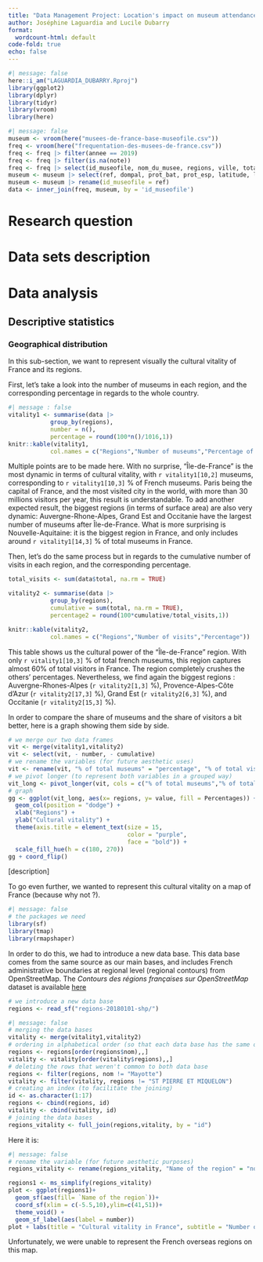 ```yaml
---
title: "Data Management Project: Location's impact on museum attendance"
author: Joséphine Laguardia and Lucile Dubarry
format: 
  wordcount-html: default
code-fold: true
echo: false
---
```


```r
#| message: false
here::i_am("LAGUARDIA_DUBARRY.Rproj")
library(ggplot2)
library(dplyr)
library(tidyr)
library(vroom)
library(here)
```

```r
#| message: false
museum <- vroom(here("musees-de-france-base-museofile.csv"))
freq <- vroom(here("frequentation-des-musees-de-france.csv"))
freq <- freq |> filter(annee == 2019)
freq <- freq |> filter(is.na(note))
freq <- freq |> select(id_museofile, nom_du_musee, regions, ville, total, payant, gratuit, nomdep)
museum <- museum |> select(ref, dompal, prot_bat, prot_esp, latitude, longitude)
museum <- museum |> rename(id_museofile = ref)
data <- inner_join(freq, museum, by = 'id_museofile')
```

# Research question

# Data sets description

# Data analysis

## Descriptive statistics

### Geographical distribution

  In this sub-section, we want to represent visually the cultural vitality of France and its regions.
  
  First, let's take a look into the number of museums in each region, and the corresponding percentage in regards to the whole country.

```r
#| message : false
vitality1 <- summarise(data |>
            group_by(regions),
            number = n(), 
            percentage = round(100*n()/1016,1))
knitr::kable(vitality1,
            col.names = c("Regions","Number of museums","Percentage of museums"))
```

  Multiple points are to be made here. With no surprise, "Île-de-France" is the most dynamic in terms of cultural vitality, with `r vitality1[10,2]` museums, corresponding to `r vitality1[10,3]` % of French museums. Paris being the capital of France, and the most visited city in the world, with more than 30 millions visitors per year, this result is understandable. To add another expected result, the biggest regions (in terms of surface area) are also very dynamic: Auvergne-Rhone-Alpes, Grand Est and Occitanie have the largest number of museums after Île-de-France. What is more surprising is Nouvelle-Aquitaine: it is the biggest region in France, and only includes around `r vitality1[14,3]` % of total museums in France. 

  Then, let's do the same process but in regards to the cumulative number of visits in each region, and the corresponding percentage.

```r
total_visits <- sum(data$total, na.rm = TRUE)

vitality2 <- summarise(data |>
            group_by(regions),
            cumulative = sum(total, na.rm = TRUE), 
            percentage2 = round(100*cumulative/total_visits,1))

knitr::kable(vitality2,
            col.names = c("Regions","Number of visits","Percentage"))
```

  This table shows us the cultural power of the "Île-de-France" region. With only `r vitality1[10,3]` % of total french museums, this region captures almost 60% of total visitors in France. The region completely crushes the others' percentages. Nevertheless, we find again the biggest regions : Auvergne-Rhones-Alpes (`r vitality2[1,3]` %), Provence-Alpes-Côte d'Azur (`r vitality2[17,3]` %), Grand Est (`r vitality2[6,3]` %), and Occitanie (`r vitality2[15,3]` %).
  
  In order to compare the share of museums and the share of visitors a bit better, here is a graph showing them side by side.

```r
# we merge our two data frames
vit <- merge(vitality1,vitality2)
vit <- select(vit, - number, - cumulative)
# we rename the variables (for future aesthetic uses)
vit <- rename(vit, "% of total museums" = "percentage", "% of total visits" = "percentage2")
# we pivot longer (to represent both variables in a grouped way)
vit_long <- pivot_longer(vit, cols = c("% of total museums","% of total visits"), names_to = "Percentages")
# graph
gg <- ggplot(vit_long, aes(x= regions, y= value, fill = Percentages)) +
  geom_col(position = "dodge") +
  xlab("Regions") +
  ylab("Cultural vitality") +
  theme(axis.title = element_text(size = 15,
                                  color = "purple",
                                  face = "bold")) +
  scale_fill_hue(h = c(180, 270))
gg + coord_flip()
```
[description]

To go even further, we wanted to represent this cultural vitality on a map of France (because why not ?).


```r
#| message: false
# the packages we need 
library(sf)
library(tmap)
library(rmapshaper)
```

In order to do this, we had to introduce a new data base. This data base comes from the same source as our main bases, and includes French administrative boundaries at regional level (regional contours) from OpenStreetMap.
The *Contours des régions françaises sur OpenStreetMap* dataset is available [here](https://www.data.gouv.fr/fr/datasets/contours-des-regions-francaises-sur-openstreetmap/#_)

```r
# we introduce a new data base 
regions <- read_sf("regions-20180101-shp/")
```

```r
#| message: false
# merging the data bases
vitality <- merge(vitality1,vitality2)
# ordering in alphabetical order (so that each data base has the same order)
regions <- regions[order(regions$nom),,]
vitality <- vitality[order(vitality$regions),,]
# deleting the rows that weren't common to both data base
regions <- filter(regions, nom != "Mayotte")
vitality <- filter(vitality, regions != "ST PIERRE ET MIQUELON")
# creating an index (to facilitate the joining)
id <- as.character(1:17)
regions <- cbind(regions, id)
vitality <- cbind(vitality, id)
# joining the data bases 
regions_vitality <- full_join(regions,vitality, by = "id")
```

Here it is:

```r
#| message: false
# rename the variable (for future aesthetic purposes)
regions_vitality <- rename(regions_vitality, "Name of the region" = "nom")

regions1 <- ms_simplify(regions_vitality)
plot <- ggplot(regions1)+
  geom_sf(aes(fill= `Name of the region`))+
  coord_sf(xlim = c(-5.5,10),ylim=c(41,51))+
  theme_void() +
  geom_sf_label(aes(label = number))
plot + labs(title = "Cultural vitality in France", subtitle = "Number of museums in each french region")
```

Unfortunately, we were unable to represent the French overseas regions on this map. 

